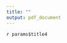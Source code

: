 ```yaml
---
title: ""
output: pdf_document
---
```


`r params$title4`
\begin{enumerate}
	\item \quad	`r params$NLat4`
	\item	\quad `r params$SLat4`
  \item	\quad `r params$WLon4`
  \item	\quad `r params$ELon4`
\end{enumerate}
